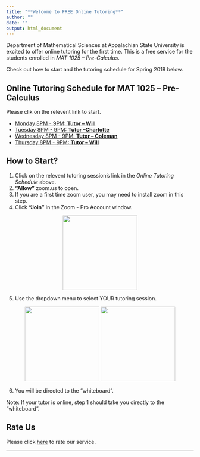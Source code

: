 ```yaml
---
title: "**Welcome to FREE Online Tutoring**"
author: ""
date: ""
output: html_document
---
```


Department of Mathematical Sciences at Appalachian State University is excited to offer online tutoring for the first time. This is a free service for the students enrolled in *MAT 1025 -- Pre-Calculus*.

Check out how to start and the tutoring schedule for Spring 2018 below. 

## **Online Tutoring Schedule for MAT 1025 -- Pre-Calculus**


Please clik on the relevent link to start.

* [Monday 8PM - 9PM: **Tutor -- Will**](https://appstate.zoom.us/j/147576949)
* [Tuesday 8PM - 9PM: **Tutor --Charlotte**](https://appstate.zoom.us/j/477168258)
* [Wednesday 8PM - 9PM: **Tutor -- Coleman**](https://appstate.zoom.us/j/432634152)
* [Thursday 8PM - 9PM: **Tutor -- Will**](https://appstate.zoom.us/j/734779104)



<!--
```r
df <- data.frame( Time = c("8:00 PM - 9:00 PM"), Monday = c("Tutor - Will"), Tuesday = c("Tutor - Charlotte"), Wednesday = c("Tutor - Coleman"), Thursday = c("Tutor - Will"))
knitr::kable(df, align = c("l","l","l","l","l"))

```
-->


## **How to Start?**
1. Click on the relevent tutoring session's link in the *Online Tutoring Schedule* above.
2. **"Allow"** zoom.us to open.
3. If you are a first time zoom user, you may need to install zoom in this step.
4. Click **"Join"** in the Zoom - Pro Account window.

<div style="text-align:center">
<p float="center">
  <img src="./images/join.png" width="200" />

</p>
</div>

5. Use the dropdown menu to select YOUR tutoring session.

<div style="text-align:center">
<p float="center">
  <img src="./images/drop1.png" width="200" />
  <img src="./images/drop2.png" width="200" /> 

</p>
</div>

6. You will be directed to the "whiteboard".

Note: If your tutor is online, step 1 should take you directly to the "whiteboard".


## **Rate Us**

Please click [here](https://form.jotform.com/80378947441163) to rate our service.

***



